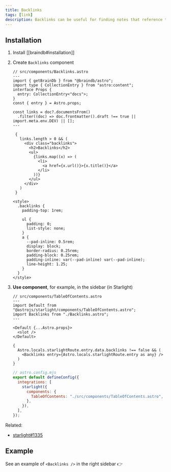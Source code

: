 ```yaml
---
title: Backlinks
tags: [link]
description: Backlinks can be useful for finding notes that reference the note you are currently reading
---
```


## Installation


<Steps>

1. Install [[braindb#installation]]

2. Create `Backlinks` component

   ```astro
   // src/components/Backlinks.astro
   ---
   import { getBrainDb } from "@braindb/astro";
   import type { CollectionEntry } from "astro:content";
   interface Props {
     entry: CollectionEntry<"docs">;
   }
   const { entry } = Astro.props;

   const links = doc?.documentsFrom()
     .filter((doc) => doc.frontmatter().draft !== true || import.meta.env.DEV) || [];
   ---

    {
      links.length > 0 && (
        <div class="backlinks">
          <h2>Backlinks</h2>
          <ul>
            {links.map((x) => (
              <li>
                <a href={x.url()}>{x.title()}</a>
              </li>
            ))}
          </ul>
        </div>
      )
    }

   <style>
     .backlinks {
       padding-top: 1rem;

       ul {
         padding: 0;
         list-style: none;
       }
       a {
         --pad-inline: 0.5rem;
         display: block;
         border-radius: 0.25rem;
         padding-block: 0.25rem;
         padding-inline: var(--pad-inline) var(--pad-inline);
         line-height: 1.25;
       }
     }
   </style>
   ```

3. **Use component**, for example, in the sidebar (in Starlight)

   ```astro
   // src/components/TableOfContents.astro
   ---
   import Default from "@astrojs/starlight/components/TableOfContents.astro";
   import Backlinks from "./Backlinks.astro";
   ---

   <Default {...Astro.props}>
     <slot />
   </Default>

   {
     Astro.locals.starlightRoute.entry.data.backlinks !== false && (
       <Backlinks entry={Astro.locals.starlightRoute.entry as any} />
     )
   }
   ```

   ```js {6}
   // astro.config.mjs
   export default defineConfig({
     integrations: [
       starlight({
         components: {
           TableOfContents: "./src/components/TableOfContents.astro",
         },
       }),
     ],
   });
   ```

</Steps>

Related:

- [starlight#1335](https://github.com/withastro/starlight/discussions/1335)

## Example

See an example of `<Backlinks />` in the right sidebar 👉
